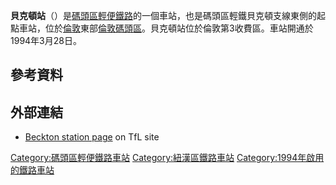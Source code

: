 {{Infobox London station
|symbol = dlr
| name = 貝克頓<br />Beckton 
| image_name=Beckton DLR station MMB 02 121.jpg
| manager = [[碼頭區輕便鐵路|碼頭區輕便鐵路]]
| fare_zone = 3 
| locale = [[貝克頓|貝克頓]] 
| borough = [[紐漢區|紐漢區]] 
| events1 =開通
| years1=1994年3月28日
| platforms= 2 
| access = yes
| access_note = <ref>{{citation step free tube map}}</ref>
| latitude    = 51.5142
| longitude   =  0.0616
| original    = [[碼頭區輕便鐵路|碼頭區輕便鐵路]]
| dlrbat0708 = 1.920
| dlrbat0809 = {{decrease}} 1.874
| dlrbat1011 = {{increase}} 2.120
}}
'''貝克頓站'''（{{lang-en|Beckton DLR station}}）是[[碼頭區輕便鐵路|碼頭區輕便鐵路]]的一個車站，也是碼頭區輕鐵貝克頓支線東側的起點車站，位於[[倫敦|倫敦]]東部[[倫敦碼頭區|倫敦碼頭區]]。貝克頓站位於倫敦第3收費區。車站開通於1994年3月28日。

== 參考資料 ==
{{reflist}}

==外部連結==
{{commons category|Beckton DLR station}}
*[http://www.tfl.gov.uk/gettingaround/transportaccessibility/dlr/3271.aspx Beckton station page] {{Wayback|url=http://www.tfl.gov.uk/gettingaround/transportaccessibility/dlr/3271.aspx |date=20140302183431 }} on TfL site

{{DLR}}

{{DEFAULTSORT:Beckton}}
[[Category:碼頭區輕便鐵路車站|Category:碼頭區輕便鐵路車站]]
[[Category:紐漢區鐵路車站|Category:紐漢區鐵路車站]]
[[Category:1994年啟用的鐵路車站|Category:1994年啟用的鐵路車站]]